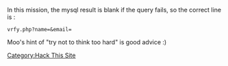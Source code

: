 In this mission, the mysql result is blank if the query fails, so the correct line is :

<pre>
vrfy.php?name=&email=
</pre>

Moo's hint of "try not to think too hard" is good advice :)

[[Category:Hack This Site]]